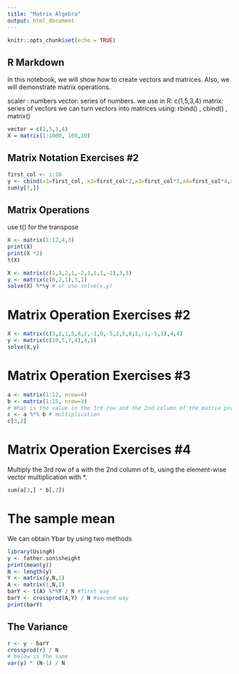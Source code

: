 ```yaml
---
title: "Matrix Algebra"
output: html_document
---
```


```r
knitr::opts_chunk$set(echo = TRUE)
```

## R Markdown

In this notebook, we will show how to create vectors and matrices. Also, we will demonstrate matrix operations.


scaler : numbers 
vector: series of numbers. we use in R: c(1,5,3,4)
matrix: series of vectors
we can turn vectors into matrices using: rbind() , cbind() , matrix()

```r
vector = c(1,5,3,4)
X = matrix(1:1000, 100,10)
```

## Matrix Notation Exercises #2

```r
first_col <- 1:10
y <- cbind(x1=first_col, x2=first_col*2,x3=first_col*3,x4=first_col*4,x5=first_col*5)
sum(y[7,])
```

## Matrix Operations

use t() for the transpose 

```r
X <- matrix(1:12,4,3)
print(X)
print(X *2)
t(X)

```



```r
X <- matrix(c(1,3,2,1,-2,1,1,1,-1),3,3)
y <- matrix(c(6,2,1),3,1)
solve(X) %*%y # or use solve(x,y)

```
# Matrix Operation Exercises #2
```r
X <- matrix(c(3,2,1,5,4,2,-1,0,-5,2,5,0,1,-1,-5,1),4,4)
y <- matrix(c(10,5,7,4),4,1)
solve(X,y)

```

# Matrix Operation Exercises #3

```r
a <- matrix(1:12, nrow=4)
b <- matrix(1:15, nrow=3)
# What is the value in the 3rd row and the 2nd column of the matrix product of a and b?
c <- a %*% b # multiplication
c[3,2]

```

# Matrix Operation Exercises #4
Multiply the 3rd row of a with the 2nd column of b, using the element-wise vector multiplication with *.

```r
sum(a[3,] * b[,2])
```

# The sample mean
We can obtain Ybar by using two methods 

```r
library(UsingR)
y <- father.son$sheight
print(mean(y))
N <- length(y)
Y <- matrix(y,N,1)
A <- matrix(1,N,1)
barY <- t(A) %*%Y / N #first way
barY <- crossprod(A,Y) / N #second way
print(barY)
```

## The Variance

```r
r <- y - barY
crossprod(r) / N
# below is the same
var(y) * (N-1) / N
```
